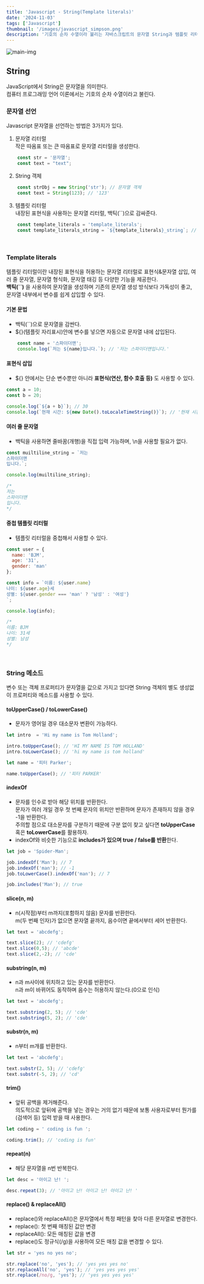 ```yaml
---
title: 'Javascript - String(Template literals)'
date: '2024-11-03'
tags: ['Javascript']
thumbnail: '/images/javascript_simpson.png'
description: '기호의 순차 수열이라 불리는 자바스크립트의 문자열 String과 템플릿 리터럴(Template literals)'
---
```


<img src="/images/javascript_simpson.png" alt="main-img" className="rounded-xl" />
<br />

## String

JavaScript에서 String은 문자열을 의미한다.<br />
컴퓨터 프로그래밍 언어 이론에서는 기호의 순차 수열이라고 불린다.
<br />

### 문자열 선언

Javascript 문자열을 선언하는 방법은 3가지가 있다.

1. 문자열 리터럴<br />
작은 따옴표 또는 큰 따옴표로 문자열 리터럴을 생성한다.
```javascript
    const str = '문자열';
    const text = "text";
```

2. String 객체
```javascript
    const strObj = new String('str'); // 문자열 객체
    const text = String(123); // '123'
```

3. 템플릿 리터럴<br />
내장된 표현식을 사용하는 문자열 리터럴, 백틱(``)으로 감싸준다.
```javascript
    const template_literals = 'template_literals';
    const template_literals_string = `${template_literals}_string`; // 'template_literals_string'
```
<br />

### Template literals

템플릿 리터럴이란 내장된 표현식을 허용하는 문자열 리터럴로 표현식&문자열 삽입, 여러 줄 문자열, 문자열 형식화, 문자열 태깅 등 다양한 기능을 제공한다.<br />
**백틱(``)** 을 사용하여 문자열을 생성하며 기존의 문자열 생성 방식보다 가독성이 좋고, 문자열 내부에서 변수를 쉽게 삽입할 수 있다.
<br />

#### 기본 문법
- 백틱(``)으로 문자열을 감싼다.
- ${}(템플릿 자리표시)안에 변수를 넣으면 자동으로 문자열 내에 삽입된다.

```javascript
    const name = '스파이더맨';
    console.log(`저는 ${name}입니다.`); // '저는 스파이더맨입니다.'
```

#### 표현식 삽입
- ${} 안에서는 단순 변수뿐만 아니라 **표현식(연산, 함수 호출 등)** 도 사용할 수 있다.
```javascript
const a = 10;
const b = 20;

console.log(`${a + b}`); // 30
console.log(`현재 시간: ${new Date().toLocaleTimeString()}`); // '현재 시간: 오전 11:14:07'
```

#### 여러 줄 문자열
- 백틱을 사용하면 줄바꿈(개행)을 직접 입력 가능하며, \n을 사용할 필요가 없다.
```javascript
const muiltiline_string = `저는
스파이더맨
입니다.`;

console.log(muiltiline_string);

/*
저는
스파이더맨
입니다.
*/
```

#### 중첩 템플릿 리터럴
- 템플릿 리터럴을 중첩해서 사용할 수 있다.
```javascript
const user = {
  name: 'BJM',
  age: '31',
  gender: 'man'
};

const info = `이름: ${user.name}
나이: ${user.age}세
성별: ${user.gender === 'man' ? '남성' : '여성'}
`;

console.log(info);

/*
이름: BJM
나이: 31세
성별: 남성
*/
```
<br />

### String 메소드
변수 또는 객체 프로퍼티가 문자열을 값으로 가지고 있다면 String 객체의 별도 생성없이 프로퍼티와 메소드를 사용할 수 있다.
<br />

#### toUpperCase() / toLowerCase()
- 문자가 영어일 경우 대소문자 변환이 가능하다.
```javascript
let intro  = 'Hi my name is Tom Holland';

intro.toUpperCase(); // 'HI MY NAME IS TOM HOLLAND'
intro.toLowerCase(); // 'hi my name is tom holland'

let name = '피터 Parker';

name.toUpperCase(); // '피터 PARKER'
```

#### indexOf
- 문자를 인수로 받아 해당 위치를 반환한다.<br />
문자가 여러 개일 경우 첫 번째 문자의 위치만 반환하며 문자가 존재하지 않을 경우 -1을 반환한다.<br />
주의할 점으로 대소문자를 구분하기 때문에 구분 없이 찾고 싶다면 **toUpperCase** 혹은 **toLowerCase**를 활용하자.
- indexOf와 비슷한 기능으로 **includes가 있으며 true / false를 반환**한다.
```javascript
let job = 'Spider-Man';

job.indexOf('Man'); // 7
job.indexOf('man'); // -1
job.toLowerCase().indexOf('man'); // 7

job.includes('Man'); // true
```

#### slice(n, m)
- n(시작점)부터 m까지(포함하지 않음) 문자를 반환한다.<br />
m(두 번째 인자)가 없으면 문자열 끝까지, 음수이면 끝에서부터 세어 반환한다.
```javascript
let text = 'abcdefg';

text.slice(2); // 'cdefg'
text.slice(0,5); // 'abcde'
text.slice(2,-2); // 'cde'
```

#### substring(n, m)
- n과 m사이에 위치하고 있는 문자를 반환한다.<br />
n과 m이 바뀌어도 동작하며 음수는 허용하지 않는다.(0으로 인식)
```javascript
let text = 'abcdefg';

text.substring(2, 5); // 'cde'
text.substring(5, 2); // 'cde'
```

#### substr(n, m)
- n부터 m개를 반환한다.
```javascript
let text = 'abcdefg';

text.substr(2, 5); // 'cdefg'
text.substr(-5, 2); // 'cd'
```

#### trim()
- 앞뒤 공백을 제거해준다.<br />
의도적으로 앞뒤에 공백을 넣는 경우는 거의 없기 때문에 보통 사용자로부터 뭔가를(검색어 등) 입력 받을 때 사용한다.
```javascript
let coding = ' coding is fun ';

coding.trim(); // 'coding is fun'
```

#### repeat(n)
- 해당 문자열을 n번 반복한다.
```javascript
let desc = '아이고 난! ';

desc.repeat(3); // '아이고 난! 아이고 난! 아이고 난! '
```

#### replace() & replaceAll()
- replace()와 replaceAll()은 문자열에서 특정 패턴을 찾아 다른 문자열로 변경한다.
- replace(): 첫 번째 매칭된 값만 변경
- replaceAll(): 모든 매칭된 값을 변경
- replace()도 정규식(/g)을 사용하여 모든 매칭 값을 변경할 수 있다.
```javascript
let str = 'yes no yes no';

str.replace('no', 'yes'); // 'yes yes yes no'
str.replaceAll('no', 'yes'); // 'yes yes yes yes'
str.replace(/no/g, 'yes'); // 'yes yes yes yes'
```